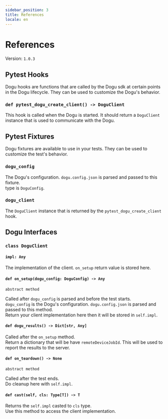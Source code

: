 ```yaml
---
sidebar_position: 3
title: References
locale: en
---
```


# References

Version: `1.0.3`

## Pytest Hooks

Dogu hooks are functions that are called by the Dogu sdk at certain points in the Dogu lifecycle. They can be used to customize the Dogu's behavior.

### `def pytest_dogu_create_client() -> DoguClient`

This hook is called when the Dogu is started. It should return a `DoguClient` instance that is used to communicate with the Dogu.

## Pytest Fixtures

Dogu fixtures are available to use in your tests. They can be used to customize the test's behavior.

### `dogu_config`

The Dogu's configuration. `dogu.config.json` is parsed and passed to this fixture.  
type is `DoguConfig`.

### `dogu_client`

The `DoguClient` instance that is returned by the `pytest_dogu_create_client` hook.

## Dogu Interfaces

### `class DoguClient`

#### `impl: Any`

The implementation of the client. `on_setup` return value is stored here.

#### `def on_setup(dogu_config: DoguConfig) -> Any`

`abstract method`

Called after `dogu_config` is parsed and before the test starts.  
`dogu_config` is the Dogu's configuration. `dogu.config.json` is parsed and passed to this method.  
Return your client implementation here then it will be stored in `self.impl`.

#### `def dogu_results() -> Dict[str, Any]`

Called after the `on_setup` method.  
Return a dictionary that will be have `remoteDeviceJobId`. This will be used to report the results to the server.

#### `def on_teardown() -> None`

`abstract method`

Called after the test ends.  
Do cleanup here with `self.impl`.

#### `def cast(self, cls: Type[T]) -> T`

Returns the `self.impl` casted to `cls` type.  
Use this method to access the client implementation.
